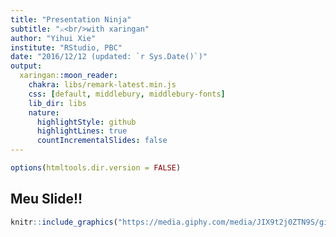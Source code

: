 ```yaml
---
title: "Presentation Ninja"
subtitle: "⚔<br/>with xaringan"
author: "Yihui Xie"
institute: "RStudio, PBC"
date: "2016/12/12 (updated: `r Sys.Date()`)"
output:
  xaringan::moon_reader:
    chakra: libs/remark-latest.min.js  
    css: [default, middlebury, middlebury-fonts]
    lib_dir: libs
    nature:
      highlightStyle: github
      highlightLines: true
      countIncrementalSlides: false
---
```


```r
options(htmltools.dir.version = FALSE)
```

## Meu Slide!!

```r
knitr::include_graphics("https://media.giphy.com/media/JIX9t2j0ZTN9S/giphy.gif")
```
